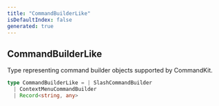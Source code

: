 ```yaml
---
title: "CommandBuilderLike"
isDefaultIndex: false
generated: true
---
```



<!-- This file was generated from the CommandKit source. Do not modify. Instead, re-run the "docgen" script -->


## CommandBuilderLike

<GenerationInfo sourceFile="packages/commandkit/src/app/handlers/AppCommandHandler.ts" sourceLine="99" packageName="commandkit" />

Type representing command builder objects supported by CommandKit.

```ts title="Signature"
type CommandBuilderLike = | SlashCommandBuilder
  | ContextMenuCommandBuilder
  | Record<string, any>
```
